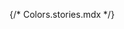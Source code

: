 {/* Colors.stories.mdx */}


<Meta title="NumbaColors" />

<ColorPalette>
  <ColorItem 
    title="Numba Blue" 
    subtitle="Primary" 
    colors={{ "numba-blue": '#0082ff' }} 
  />
  <ColorItem 
    title="Numba Red" 
    subtitle="Error" 
    colors={{ "numba-red": '#ff0000' }} 
  />
  <ColorItem 
    title="Numba white Gray" 
    subtitle="List Hover" 
    colors={{ "numba-white-gray": '#f3f3f3' }} 
  />
  <ColorItem 
    title="Numba Gray" 
    subtitle="Line" 
    colors={{ "numba-gray": '#e6e6e6' }} 
  />
  <ColorItem 
    title="Numba Dark Gray" 
    subtitle="SubText, SystemIcon" 
    colors={{ "numba-dark-gray": '#b2b2b2' }} 
  />
  <ColorItem 
    title="Numba Black" 
    subtitle="MainText, EnableIcon" 
    colors={{ "numba-black": '#000000' }} 
  />
  <ColorItem 
    title="Numba White" 
    subtitle="Background" 
    colors={{ "numba-white": '#FFFFFF' }} 
  />
</ColorPalette>